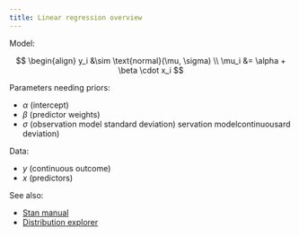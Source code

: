 ```yaml
---
title: Linear regression overview
---
```


Model:

$$
\begin{align}
y_i &\sim \text{normal}(\mu, \sigma) \\
\mu_i &= \alpha + \beta \cdot x_i
$$

Parameters needing priors:

- $\alpha$ (intercept)
- $\beta$ (predictor weights)
- $\sigma$ (observation model standard deviation)
servation modelcontinuousard deviation)

Data:

- $y$ (continuous outcome)
- $x$ (predictors)

See also:

- [Stan manual](https://mc-stan.org/docs/functions-reference/unbounded_continuous_distributions.html#normal-distribution)
- [Distribution explorer](https://distribution-explorer.github.io/continuous/normal.html)
